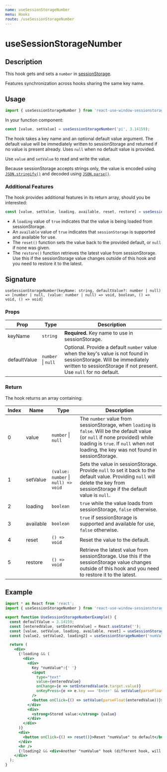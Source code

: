 ```yaml
---
name: useSessionStorageNumber
menu: Hooks
route: /useSessionStorageNumber
---
```



<h1>useSessionStorageNumber</h1>

## Description

This hook gets and sets a `number` in [sessionStorage](https://developer.mozilla.org/en-US/docs/Web/API/Window/sessionStorage). 

Features synchronization across hooks sharing the same key name.

## Usage

```jsx
import { useSessionStorageNumber } from 'react-use-window-sessionstorage';
```

In your function component:

```jsx
const [value, setValue] = useSessionStorageNumber('pi', 3.14159);
```

The hook takes a key name and an optional default value argument. The default value will be immediately written to sessionStorage and returned if no value is present already. Uses `null` when no default value is provided.

Use `value` and `setValue` to read and write the value.

Because sessionStorage accepts strings only, the value is encoded using 
[`JSON.stringify()`](https://developer.mozilla.org/en-US/docs/Web/JavaScript/Reference/Global_Objects/JSON/stringify) 
and decoded using [`JSON.parse()`](https://developer.mozilla.org/en-US/docs/Web/JavaScript/Reference/Global_Objects/JSON/parse).

### Additional Features

The hook provides additional features in its return array, should you be interested:

```jsx
const [value, setValue, loading, available, reset, restore] = useSessionStorageNumber('pi', 3.14159);
```

- A `loading` value of `true` indicates that the value is being loaded from sessionStorage.
- An `available` value of `true` indicates that `sessionStorage` is supported and available for use. 
- The `reset()` function sets the value back to the provided default, or `null` if none was given.
- The `restore()` function retrieves the latest value from sessionStorage. Use this if the sessionStorage value changes outside of this hook and you need to restore it to the latest.

## Signature

`useSessionStorageNumber(keyName: string, defaultValue?: number | null) => [number | null, (value: number | null) => void, boolean, () => void, () => void]`

### Props

| Prop | Type | Description |
|------|------|-------------|
| keyName | `string` | **Required.** Key name to use in sessionStorage. |
| defaultValue | `number` &#124; `null` | Optional. Provide a default `number` value when the key's value is not found in sessionStorage. Will be immediately written to sessionStorage if not present. Use `null` for no default. |

### Return

The hook returns an array containing:

| Index | Name | Type | Description |
|-------|------|------|-------------|
| 0 | value | `number` &#124; `null` | The `number` value from sessionStorage, when `loading` is `false`. Will be the default value (or `null` if none provided) while loading is `true`. If `null` when not loading, the key was not found in sessionStorage. |
| 1 | setValue | `(value: number` &#124; `null) => void` | Sets the value in sessionStorage. Provide `null` to set it back to the default value. Providing `null` will delete the key from sessionStorage if the default value is `null`. |
| 2 | loading | `boolean` | `true` while the value loads from sessionStorage, `false` otherwise. |
| 3 | available | `boolean` | `true` if sessionStorage is supported and available for use, `false` otherwise. |
| 4 | reset | `() => void` | Reset the value to the default. |
| 5 | restore | `() => void` | Retrieve the latest value from sessionStorage. Use this if the sessionStorage value changes outside of this hook and you need to restore it to the latest. |

## Example

<div style={{border: 'solid 2px #67788a', padding: '20px'}}>
  <UseSessionStorageNumberExample />
</div>

```jsx
import * as React from 'react';
import { useSessionStorageNumber } from 'react-use-window-sessionstorage';

export function UseSessionStorageNumberExample() {
  const defaultValue = 3.14159;
  const [enteredValue, setEnteredValue] = React.useState('');
  const [value, setValue, loading, available, reset] = useSessionStorageNumber('numValue', defaultValue);
  const [value2, setValue2, loading2] = useSessionStorageNumber('numValue', defaultValue);

  return (
    <div>
      {!loading && (
        <div>
          <div>
            Key "numValue":{' '}
            <input
              type="text"
              value={enteredValue}
              onChange={e => setEnteredValue(e.target.value)}
              onKeyPress={e => e.key === 'Enter' && setValue(parseFloat(enteredValue))}
            />
            <button onClick={() => setValue(parseFloat(enteredValue))}>Set</button>
          </div>
          <div>
            <strong>Stored value:</strong> {value}
          </div>
        </div>
      )}
      <div>
        <button onClick={() => reset()}>Reset "numValue" to default</button>
      </div>
      <hr />
      {!loading2 && <div>Another "numValue" hook (different hook, will synchronize): {value2}</div>}
    </div>
  );
}
```